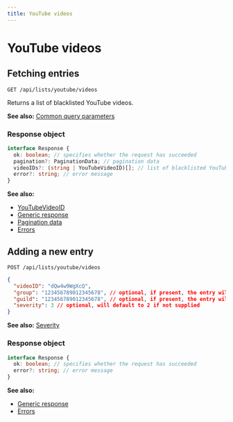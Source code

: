 ```yaml
---
title: YouTube videos
---
```



# YouTube videos

## Fetching entries

```
GET /api/lists/youtube/videos
```

Returns a list of blacklisted YouTube videos.

**See also:** [Common query parameters](/docs/http-api/intro#common-query-parameters)

### Response object

```ts
interface Response {
  ok: boolean; // specifies whether the request has succeeded
  pagination?: PaginationData; // pagination data
  videoIDs?: (string | YouTubeVideoID)[]; // list of blacklisted YouTube video IDs or video entries
  error?: string; // error message
}
```

**See also:**

- [YouTubeVideoID](/docs/objects/YouTubeVideoID)
- [Generic response](/docs/http-api/intro#generic-api-response)
- [Pagination data](/docs/http-api/intro#pagination)
- [Errors](/docs/http-api/errors)

## Adding a new entry

```
POST /api/lists/youtube/videos
```

```json
{
  "videoID": "dQw4w9WgXcQ",
  "group": "123456789012345678", // optional, if present, the entry will be added to this group's blacklist
  "guild": "123456789012345678", // optional, if present, the entry will be added to this guild's blacklist
  "severity": 3 // optional, will default to 2 if not supplied
}
```

**See also:** [Severity](/docs/objects/Severity)

### Response object

```ts
interface Response {
  ok: boolean; // specifies whether the request has succeeded
  error?: string; // error message
}
```

**See also:**

- [Generic response](/docs/http-api/intro#generic-api-response)
- [Errors](/docs/http-api/errors)
